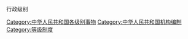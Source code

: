 {{中华人民共和国政治}}<categorytree>行政级别</categorytree>

[[Category:中华人民共和国各级别事物|Category:中华人民共和国各级别事物]]
[[Category:中华人民共和国机构编制|Category:中华人民共和国机构编制]]
[[Category:等级制度|Category:等级制度]]